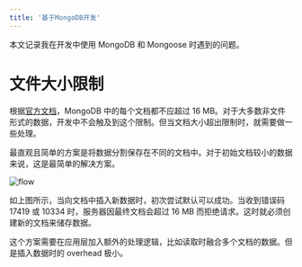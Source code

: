 ```yaml
---
title: '基于MongoDB开发'
---
```


本文记录我在开发中使用 MongoDB 和 Mongoose 时遇到的问题。

# 文件大小限制

根据[官方文档](https://docs.mongodb.com/manual/core/document/#document-size-limit)，MongoDB 中的每个文档都不应超过 16 MB。对于大多数非文件形式的数据，开发中不会触及到这个限制。但当文档大小超出限制时，就需要做一些处理。

最直观且简单的方案是将数据分割保存在不同的文档中。对于初始文档较小的数据来说，这是最简单的解决方案。

![flow](/image/split-document.png)

如上图所示，当向文档中插入新数据时，初次尝试默认可以成功。当收到错误码 17419 或 10334 时，服务器因最终文档会超过 16 MB 而拒绝请求。这时就必须创建新的文档来储存数据。

这个方案需要在应用层加入额外的处理逻辑，比如读取时融合多个文档的数据。但是插入数据时的 overhead 极小。
